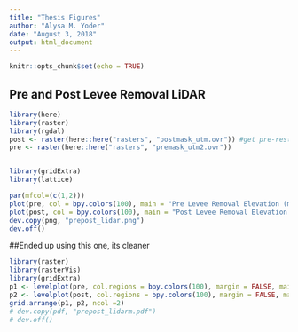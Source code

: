 ```yaml
---
title: "Thesis Figures"
author: "Alysa M. Yoder"
date: "August 3, 2018"
output: html_document
---
```


```r
knitr::opts_chunk$set(echo = TRUE)
```

## Pre and Post Levee Removal LiDAR
```r
library(here)
library(raster)
library(rgdal)
post <- raster(here::here("rasters", "postmask_utm.ovr")) #get pre-restoration data
pre <- raster(here::here("rasters", "premask_utm2.ovr"))


library(gridExtra)
library(lattice)

par(mfcol=(c(1,2)))
plot(pre, col = bpy.colors(100), main = "Pre Levee Removal Elevation (m)", axes = FALSE)
plot(post, col = bpy.colors(100), main = "Post Levee Removal Elevation (m)", axes=FALSE)
dev.copy(png, "prepost_lidar.png")
dev.off()
```


##Ended up using this one, its cleaner 
```r
library(raster)
library(rasterVis)
library(gridExtra)
p1 <- levelplot(pre, col.regions = bpy.colors(100), margin = FALSE, main = "Elevation (m) Pre Levee Removal")
p2 <- levelplot(post, col.regions = bpy.colors(100), margin = FALSE, main = "Elevation (m) Post Levee Removal")
grid.arrange(p1, p2, ncol =2)
# dev.copy(pdf, "prepost_lidarm.pdf")
# dev.off()
```